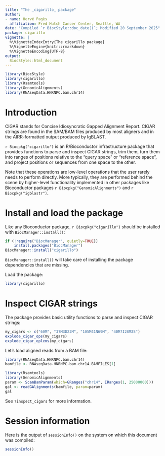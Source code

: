 ```yaml
---
title: "The _cigarillo_ package"
author:
- name: Hervé Pagès
  affiliation: Fred Hutch Cancer Center, Seattle, WA
date: "Compiled `r BiocStyle::doc_date()`; Modified 20 September 2025"
package: cigarillo
vignette: |
  %\VignetteIndexEntry{The cigarillo package}
  %\VignetteEngine{knitr::rmarkdown}
  %\VignetteEncoding{UTF-8}
output:
  BiocStyle::html_document
---
```


```r
library(BiocStyle)
library(cigarillo)
library(Rsamtools)
library(GenomicAlignments)
library(RNAseqData.HNRNPC.bam.chr14)
```


# Introduction


CIGAR stands for Concise Idiosyncratic Gapped Alignment Report.
CIGAR strings are found in the SAM/BAM files produced by most
aligners and in the AIRR-formatted output produced by IgBLAST.

`r Biocpkg("cigarillo")` is an R/Bioconductor infrastructure package
that provides functions to parse and inspect CIGAR strings, trim them,
turn them into ranges of positions relative to the "query space"
or "reference space", and project positions or sequences from
one space to the other.

Note that these operations are low-level operations that the user
rarely needs to perform directly. More typically, they are performed
behind the scene by higher-level functionality implemented in other
packages like Bioconductor packages `r Biocpkg("GenomicAlignments")`
and `r Biocpkg("igblastr")`.


# Install and load the package


Like any Bioconductor package, `r Biocpkg("cigarillo")` should be installed
with `BiocManager::install()`:
```r
if (!require("BiocManager", quietly=TRUE))
    install.packages("BiocManager")
BiocManager::install("cigarillo")
```

`BiocManager::install()` will take care of installing the package
dependencies that are missing.

Load the package:
```r
library(cigarillo)
```


# Inspect CIGAR strings


The package provides basic utility functions to parse and inspect
CIGAR strings:
```r
my_cigars <- c("60M", "37M3D22M", "105M41N69M", "40M7I28M2S")
explode_cigar_ops(my_cigars)
explode_cigar_oplens(my_cigars)
```

Let's load aligned reads from a BAM file:
```r
library(RNAseqData.HNRNPC.bam.chr14)
bamfile <- RNAseqData.HNRNPC.bam.chr14_BAMFILES[1]

library(Rsamtools)
library(GenomicAlignments)
param <- ScanBamParam(which=GRanges("chr14", IRanges(1, 25000000)))
gal <- readGAlignments(bamfile, param=param)
gal
```

See `?inspect_cigars` for more information.


# Session information


Here is the output of `sessionInfo()` on the system on which this document
was compiled:
```r
sessionInfo()
```

